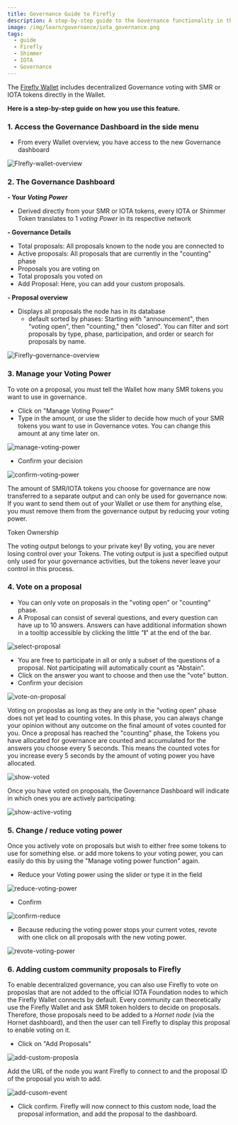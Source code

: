 ```yaml
---
title: Governance Guide to Firefly
description: A step-by-step guide to the Governance functionality in the Firefly Wallet
image: /img/learn/governance/iota_governance.png
tags:
  - guide
  - Firefly
  - Shimmer
  - IOTA
  - Governance
---
```


The [Firefly Wallet](https://firefly.iota.org/) includes decentralized Governance voting with SMR or IOTA tokens directly in the Wallet.

**Here is a step-by-step guide on how you use this feature.**

### 1. Access the Governance Dashboard in the side menu

- From every Wallet overview, you have access to the new Governance dashboard

![FIrefly-wallet-overview](/img/learn/governance/Firefly-gov1.png)

### 2. The Governance Dashboard

**- Your _Voting Power_**

- Derived directly from your SMR or IOTA tokens, every IOTA or Shimmer Token translates to 1 _voting Power_ in its respective network

**- Governance Details**

- Total proposals: All proposals known to the node you are connected to
- Active proposals: All proposals that are currently in the "counting" phase
- Proposals you are voting on
- Total proposals you voted on
- Add Proposal: Here, you can add your custom proposals.

**- Proposal overview**

- Displays all proposals the node has in its database
  - default sorted by phases: Starting with "announcement", then "voting open", then "counting," then "closed". You can filter and sort proposals by type, phase, participation, and order or search for proposals by name.

![Firefly-governance-overview](/img/learn/governance/Firefly-gov2.png)

### 3. Manage your Voting Power

To vote on a proposal, you must tell the Wallet how many SMR tokens you want to use in governance.

- Click on "Manage Voting Power"
- Type in the amount, or use the slider to decide how much of your SMR tokens you want to use in Governance votes. You can change this amount at any time later on.

![manage-voting-power](/img/learn/governance/Firefly-gov3.png)

- Confirm your decision

![confirm-voting-power](/img/learn/governance/Firefly-gov4.png)

The amount of SMR/IOTA tokens you choose for governance are now transferred to a separate output and can only be used for governance now. If you want to send them out of your Wallet or use them for anything else, you must remove them from the governance output by reducing your voting power.

<Info>
 Token Ownership

The voting output belongs to your private key! By voting, you are never losing control over your Tokens. The voting output is just a specified output only used for your governance activities, but the tokens never leave your control in this process.

</Info>

### 4. Vote on a proposal

- You can only vote on proposals in the "voting open" or "counting" phase.
- A Proposal can consist of several questions, and every question can have up to 10 answers. Answers can have additional information shown in a tooltip accessible by clicking the little "**I**" at the end of the bar.

![select-proposal](/img/learn/governance/Firefly-gov5.png)

- You are free to participate in all or only a subset of the questions of a proposal. Not participating will automatically count as "Abstain".
- Click on the answer you want to choose and then use the "vote" button.
- Confirm your decision

![vote-on-proposal](/img/learn/governance/Firefly-gov6.png)

Voting on proposlas as long as they are only in the "voting open" phase does not yet lead to counting votes. In this phase, you can always change your opinion without any outcome on the final amount of votes counted for you.
Once a proposal has reached the "counting" phase, the Tokens you have allocated for governance are counted and accumulated for the answers you choose every 5 seconds. This means the counted votes for you increase every 5 seconds by the amount of voting power you have allocated.

![show-voted](/img/learn/governance/Firefly-gov7.png)

Once you have voted on proposals, the Governance Dashboard will indicate in which ones you are actively participating:

![show-active-voting](/img/learn/governance/Firefly-gov8.png)

### 5. Change / reduce voting power

Once you actively vote on proposals but wish to either free some tokens to use for something else. or add more tokens to your voting power, you can easily do this by using the "Manage voting power function" again.

- Reduce your Voting power using the slider or type it in the field

![reduce-voting-power](/img/learn/governance/Firefly-gov9.png)

- Confirm

![confirm-reduce](/img/learn/governance/Firefly-gov10.png)

- Because reducing the voting power stops your current votes, revote with one click on all proposals with the new voting power.

![revote-voting-power](/img/learn/governance/Firefly-gov11.png)

### 6. Adding custom community proposals to Firefly

To enable decentralized governance, you can also use Firefly to vote on proposlas that are not added to the official IOTA Foundation nodes to which the Firefly Wallet connects by default.
Every community can theoretically use the Firefly Wallet and ask SMR token holders to decide on proposals. Therefore, those proposals need to be added to a _Hornet node_ (via the Hornet dashboard), and then the user can tell Firefly to display this proposal to enable voting on it.

- Click on "Add Proposals"

![add-custom-proposla](/img/learn/governance/Firefly-gov12.png)

Add the URL of the node you want Firefly to connect to and the proposal ID of the proposal you wish to add.

![add-cusom-event](/img/learn/governance/Firefly-gov13.png)

- Click confirm. Firefly will now connect to this custom node, load the proposal information, and add the proposal to the dashboard.
